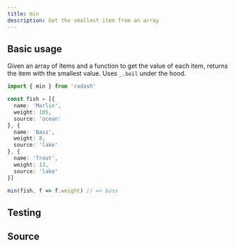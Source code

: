 ```yaml
---
title: min
description: Get the smallest item from an array
---
```



## Basic usage

Given an array of items and a function to get the value of each item, returns the item with the smallest value. Uses `_.boil` under the hood.

```ts
import { min } from 'radash'

const fish = [{
  name: 'Marlin',
  weight: 105,
  source: 'ocean'
}, {
  name: 'Bass',
  weight: 8,
  source: 'lake'
}, {
  name: 'Trout',
  weight: 13,
  source: 'lake'
}]

min(fish, f => f.weight) // => bass
```

## Testing

<TestingLinkAndPreview module="array" func="min" />

## Source

<SourceLinkAndPreview module="array" func="min" />